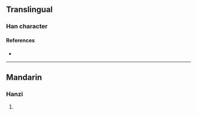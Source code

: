 {{character info/new}}
==Translingual==

===Han character===
{{Han char|rn=96|rad=玉|as=14|sn=18|four=18140|canj=MGISK|ids=⿰𤣩敷}}

====References====
* {{Han ref|kx=0744.060|dkj=21334|hdz=21144.130|uh=74B7|ud=29879|bh=F275|bd=62069}}

----

==Mandarin==

===Hanzi===
{{cmn-hanzi|pin=[[lú]] ([[lu2]])|wg=lu<sup>2</sup>}}

# {{rfdef|cmn|sort=玉14}}